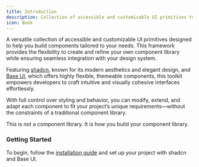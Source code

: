 ```yaml
---
title: Introduction
description: Collection of accessible and customizable UI primitives to build your own components with ease. Featuring shadcn for modern, elegant design and Base UI for highly flexible, themable components.
icon: Book
---
```


A versatile collection of accessible and customizable UI primitives designed to help you build components tailored to your needs. This framework provides the flexibility to create and refine your own component library while ensuring seamless integration with your design system.

Featuring [shadcn](https://ui.shadcn.com/), known for its modern aesthetics and elegant design, and [Base UI](https://base-ui.com/), which offers highly flexible, themeable components, this toolkit empowers developers to craft intuitive and visually cohesive interfaces effortlessly.

With full control over styling and behavior, you can modify, extend, and adapt each component to fit your project’s unique requirements—without the constraints of a traditional component library.

This is not a component library. It is how you build your component library.

### Getting Started

To begin, follow the [installation guide](https:/ui.atastech.com/docs/ui/installation) and set up your project with shadcn and Base UI.

<GithubInfo owner="ATASTECH" repo="atas-ui" />
